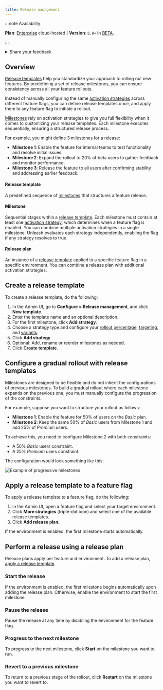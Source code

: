 ```yaml
---
title: Release management
---
```


:::note Availability

**Plan**: [Enterprise](https://www.getunleash.io/pricing) cloud-hosted | **Version**: `6.8+` in [BETA](/availability#beta-features).

:::

<details>
  <summary>Share your feedback</summary>

  We're currently gathering feedback for release templates and release plans.
  
  To provide feedback using the Admin UI, go to **Configure > Release management**, and click **Share your feedback**.

  Future iterations of the feature may include:
    - An overview of ongoing releases and currently running milestones
    - Automated transitions between different milestones
</details>


## Overview

[Release templates](#release-template) help you standardize your approach to rolling out new features. By predefining a set of release milestones, you can ensure consistency across all your feature rollouts.

Instead of manually configuring the same [activation strategies](/reference/activation-strategies) across different feature flags, you can define release templates once, and apply them to any feature flag to initiate a rollout.

[Milestones](#milestone) rely on activation strategies to give you full flexibility when it comes to customizing your release templates. Each milestone executes sequentially, ensuring a structured release process.

For example, you might define 3 milestones for a release:
- **Milestone 1**: Enable the feature for internal teams to test functionality and resolve initial issues.
- **Milestone 2**: Expand the rollout to 20% of beta users to gather feedback and monitor performance.
- **Milestone 3**: Release the feature to all users after confirming stability and addressing earlier feedback.

#### Release template

A predefined sequence of [milestones](#milestone) that structures a feature release.

#### Milestone
Sequential stages within a [release template](#release-template). Each milestone must contain at least one [activation strategy](/reference/activation-strategies), which determines when a feature flag is enabled.
You can combine multiple activation strategies in a single milestone. Unleash evaluates each strategy independently, enabling the flag if any strategy resolves to true.

#### Release plan

An instance of a [release template](#release-template) applied to a specific feature flag in a specific environment. You can combine a release plan with additional activation strategies.

## Create a release template

To create a release template, do the following:

1. In the Admin UI, go to **Configure > Release management**, and click **New template**.
2. Enter the template name and an optional description.
3. For the first milestone, click **Add strategy**.
4. Choose a strategy type and configure your [rollout percentage](/reference/activation-strategies#rollout-percentage), [targeting](/reference/activation-strategies#targeting), and [variants](/reference/strategy-variants).
5. Click **Add strategy**.
6. Optional: Add, rename or reorder milestones as needed.
7. Click **Create template**.

## Configure a gradual rollout with release templates

Milestones are designed to be flexible and do not inherit the configurations of previous milestones. To build a gradual rollout where each milestone expands on the previous one, you must manually configure the progression of the constraints.

For example, suppose you want to structure your rollout as follows:
- **Milestone 1**: Enable the feature for 50% of users on the *Basic* plan.
- **Milestone 2**: Keep the same 50% of *Basic* users from Milestone 1 and add 25% of *Premium* users.

To achieve this, you need to configure Milestone 2 with both constraints:
- A 50% *Basic* users constraint.
- A 25% *Premium* users constraint.

The configuration would look something like this:

![Example of progressive milestones](/img/progressive-milestones.png)

## Apply a release template to a feature flag

To apply a release template to a feature flag, do the following:

1. In the Admin UI, open a feature flag and select your target environment.
2. Click **More strategies** (triple-dot icon) and select one of the available release templates.
3. Click **Add release plan**.

If the environment is enabled, the first milestone starts automatically.

## Perform a release using a release plan

Release plans apply per feature and environment. To add a release plan, [apply a release template](#apply-a-release-template-to-a-feature-flag).

### Start the release
If the environment is enabled, the first milestone begins automatically upon adding the release plan. Otherwise, enable the environment to start the first milestone.

### Pause the release
Pause the release at any time by disabling the environment for the feature flag.

### Progress to the next milestone
To progress to the next milestone, click **Start** on the milestone you want to run.

### Revert to a previous milestone

To return to a previous stage of the rollout, click **Restart** on the milestone you want to revert to.
